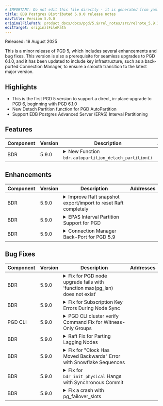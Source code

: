 ```yaml
---
# IMPORTANT: Do not edit this file directly - it is generated from yaml source.
title: EDB Postgres Distributed 5.9.0 release notes
navTitle: Version 5.9.0
originalFilePath: product_docs/docs/pgd/5.9/rel_notes/src/relnote_5.9.1.yml
editTarget: originalFilePath
---
```


Released: 19 August 2025

This is a minor release of PGD 5, which includes several enhancements and bug fixes. This version is also a prerequisite for seamless upgrades to PGD 6.1.0, and it has been updated to include key infrastructure, such as a back-ported Connection Manager, to ensure a smooth transition to the latest major version.

## Highlights

- This is the first PGD 5 version to support a direct, in-place upgrade to PGD 6, beginning with PGD 6.1.0
- New Detach Partition function for PGD AutoPartition
- Support EDB Postgres Advanced Server (EPAS) Interval Partitioning

## Features

<table class="table w-100"><thead><tr><th>Component</th><th>Version</th><th>Description</th><th width="10%">Addresses</th></tr></thead><tbody>
<tr><td>BDR</td><td>5.9.0</td><td><details><summary>New Function <code>bdr.autopartition_detach_partition()</code></summary><hr/><p>For partitions managed by PGD AutoPartition, a new function was introduced: <code>bdr.autopartition_detach_partition()</code>. This gives you greater control over your data retention strategy by allowing you to detach a partition and manually archive its data before it is permanently removed.</p>
</details></td><td></td></tr>
</tbody></table>


## Enhancements

<table class="table w-100"><thead><tr><th>Component</th><th>Version</th><th>Description</th><th width="10%">Addresses</th></tr></thead><tbody>
<tr><td>BDR</td><td>5.9.0</td><td><details><summary>Improve Raft snapshot export/import to reset Raft completely</summary><hr/><p>We've made improvements to how our Raft consensus mechanism handles snapshots. This ensures that in the rare event of a data consistency issue, restoring a snapshot will now fully reset the system's state, allowing operations to resume smoothly from a consistent starting point.</p>
</details></td><td></td></tr>
<tr><td>BDR</td><td>5.9.0</td><td><details><summary>EPAS Interval Partition Support for PGD</summary><hr/><p>A new enhancement allows partitions created by EDB Postgres Advanced Server (EPAS) AutoPartition to work correctly within a multi-node PGD environment. This fix ensures partitions are created consistently on each node and are visible across all nodes.</p>
</details></td><td></td></tr>
<tr><td>BDR</td><td>5.9.0</td><td><details><summary>Connection Manager Back-Port for PGD 5.9</summary><hr/><p>To streamline the upgrade process, the Connection Manager has been back-ported to PGD 5.9 as an optional feature that's disabled by default. This change allows for seamless upgrades to PGD 6 by having the necessary infrastructure in place. It also gives you the opportunity to test the Connection Manager in non-production environments before a full production upgrade.</p>
</details></td><td></td></tr>
</tbody></table>


## Bug Fixes

<table class="table w-100"><thead><tr><th>Component</th><th>Version</th><th>Description</th><th width="10%">Addresses</th></tr></thead><tbody>
<tr><td>BDR</td><td>5.9.0</td><td><details><summary>Fix for PGD node upgrade fails with 'function max(pg_lsn) does not exist'</summary><hr/><p>We've resolved a bug that could cause a PGD node upgrade to fail with the error 'function max(pg_lsn) does not exist'.</p>
</details></td><td></td></tr>
<tr><td>BDR</td><td>5.9.0</td><td><details><summary>Fix for Subscription Key Errors During Node Sync</summary><hr/><p>A fix has been implemented to resolve an issue that caused duplicate key value violates unique constraint &quot;subscription_pkey&quot; errors during node resynchronization. To ensure unique names and prevent manager crashes, subscription names now include the source node name, which provides a more robust and reliable resynchronization process.</p>
</details></td><td></td></tr>
<tr><td>PGD CLI</td><td>5.9.0</td><td><details><summary>PGD CLI cluster verify Command Fix for Witness-Only Groups</summary><hr/><p>The pgd cluster verify command no longer displays a warning for witness-only groups that do not contain data nodes. This resolves an issue where the command incorrectly flagged these groups, ensuring that the verification output is now accurate for all cluster types.</p>
</details></td><td></td></tr>
<tr><td>BDR</td><td>5.9.0</td><td><details><summary>Raft Fix for Parting Lagging Nodes</summary><hr/><p>Raft no longer fails to recover after a heavily-lagging node that was previously a leader is parted from the cluster. This fixes a bug where the Raft leader could crash with a &quot;BDR node XXX not found&quot; error, which previously required a manual, forceful reset of the Raft state. Now, Raft correctly handles this scenario and recovers automatically, ensuring cluster stability.</p>
</details></td><td></td></tr>
<tr><td>BDR</td><td>5.9.0</td><td><details><summary>Fix for &quot;Clock Has Moved Backwards&quot; Error with Snowflake Sequences</summary><hr/><p>A race condition has been fixed that could cause a &quot;clock has moved backwards&quot; error when using Snowflake sequences, even when the system clock was functioning correctly. This fix ensures the sequence correctly handles concurrent access, preventing this error and improving the reliability of Snowflake sequence generation.</p>
</details></td><td></td></tr>
<tr><td>BDR</td><td>5.9.0</td><td><details><summary>Fix for <code>bdr_init_physical</code> Hangs with Synchronous Commit</summary><hr/><p>A bug has been fixed that could cause <code>bdr_init_physical</code> to hang when the upstream node had a synchronous commit scope. This issue, which prevented a new node from completing physical initialization, was caused by a specific interaction with synchronous commit settings. The fix ensures that <code>bdr_init_physical</code> now works reliably in all configurations, even before the new node joins the group and is considered for synchronous commits.</p>
</details></td><td></td></tr>
<tr><td>BDR</td><td>5.9.0</td><td><details><summary>Fix a crash with pg_failover_slots</summary><hr/><p>Ensure that CDC hooks are no-op when recovery is in progress or the backend is not connected to a database. This can definitely happen if <code>pg_failover_slots</code> is active.</p>
</details></td><td></td></tr>
</tbody></table>


